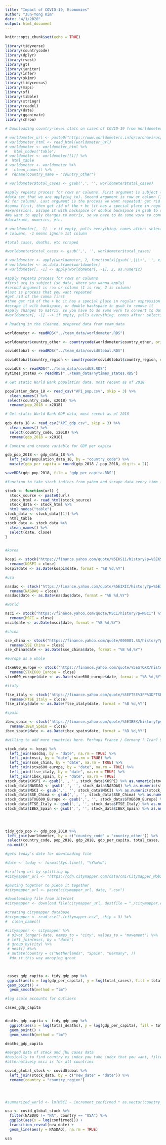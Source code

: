 ```yaml
---
title: "Impact of COVID-19, Economies"
author: "Jun-Yong Kim"
date: "4/1/2020"
output: html_document
---
```


```r
knitr::opts_chunk$set(echo = TRUE)

library(tidyverse)
library(countrycode)
library(dplyr)
library(rvest)
library(gt)
library(janitor)
library(infer)
library(skimr)
library(tidycensus)
library(maps)
library(sf)
library(tibble)
library(stringr)
library(readxl)
library(date)
library(gganimate)
library(chron)
```

```r

# Downloading country-level stats on cases of COVID-19 from Worldometers

# worldometer_url <- paste0("https://www.worldometers.info/coronavirus/")
# worldometer_html <- read_html(worldometer_url)
# worldometer <- worldometer_html %>% 
#   html_nodes("table")
# worldometer <- worldometer[[1]] %>% 
#  html_table
# worldometer <- worldometer %>% 
#   clean_names() %>% 
#  rename(country_name = "country_other")

# worldometer$total_cases <- gsub(',', '', worldometer$total_cases)

#apply repeats process for rows or columns. First argument is subject (so the
#data set that we are applying to). Second argument is row or column (1 for row,
#2 for column). Last argument is the process we want repeated: get rid of the
#comma first, then get rid of the + bc (it has a special place in regular
#expression). Escape it with backspace or double backspace in gsub to remove it.
#We want to apply changes to matrix, so we have to do some work to convert to
#dataframe, numerics, etc. 

# worldometer[, -1] --> if empty, pulls everything. comes after: selects
# columns, -1 means ignore 1st column

#total cases, deaths, etc scraped

#worldometer$total_cases <- gsub(',', '', worldometer$total_cases)

# worldometer <- apply(worldometer, 2, function(x){gsub(',|\\+', '', x)})
# worldometer <- as.data.frame(worldometer)
# worldometer[, -1] <- apply(worldometer[, -1], 2, as.numeric)

#apply repeats process for rows or columns 
#first arg is subject (so data, where you wanna apply)
#second argument is row or column (1 is row, 2 is column)
#last is process that you want repeated 
#get rid of the comma first
#then get rid of the + bc it has a special place in regular expression
#escape it with backspace, or double backspace in gsub to remove it 
#apply changes to matrix, so you have to do some work to convert to dataframe, numerics, etc 
#worldometer[, -1] --> if empty, pulls everything. comes after: selects columns, -1 means ignore 1st column 

# Reading in the cleaned, prepared data from team_data

worldometer <- readRDS("../team_data/worldometer.RDS")

worldometer$country_other <- countrycode(worldometer$country_other, origin = "country.name", destination = "iso3c", warn = TRUE)

covidGlobal <- readRDS("../team_data/covidGlobal.RDS")

covidGlobal$country_region <- countrycode(covidGlobal$country_region, origin = "country.name", destination = "iso3c", warn = TRUE)

covidUS <- readRDS("../team_data/covidUS.RDS")
nytimes_states <- readRDS("../team_data/nytimes_states.RDS")
```


```r

# Get static World Bank population data, most recent as of 2018

population_data_18 <- read_csv("API_pop.csv", skip = 3) %>% 
  clean_names() %>% 
 select(country_code, x2018) %>% 
  rename(pop_2018 = x2018)

# Get static World Bank GDP data, most recent as of 2018
  
gdp_data_18 <- read_csv("API_gdp.csv", skip = 3) %>%
  clean_names() %>% 
  select(country_code, x2018) %>% 
  rename(gdp_2018 = x2018)

# Combine and create variable for GDP per capita

gdp_pop_2018 <- gdp_data_18 %>% 
  left_join(population_data_18, by = "country_code") %>% 
  mutate(gdp_per_capita = round(gdp_2018 / pop_2018, digits = 2))

saveRDS(gdp_pop_2018, file = "gdp_per_capita.RDS")
```

```r

#function to take stock indices from yahoo and scrape data every time its run (updated daily)

stock <- function(url) {
  stock_source <- paste0(url)
  stock_html <- read_html(stock_source)
  stock_data <- stock_html %>% 
  html_nodes("table")
stock_data <- stock_data[[1]] %>% 
  html_table
stock_data <- stock_data %>% 
  clean_names() %>% 
  select(date, close)
}

  
#korea

kospi <- stock("https://finance.yahoo.com/quote/%5EKS11/history?p=%5EKS11") %>% 
  rename(KOSPI = close)
kospi$date <- as.Date(kospi$date, format = "%B %d,%Y") 

#usa

nasdaq <- stock("https://finance.yahoo.com/quote/%5EIXIC/history?p=%5EIXIC") %>% 
  rename(NASDAQ = close)
nasdaq$date <- as.Date(nasdaq$date, format = "%B %d,%Y") 

#world

msci <- stock("https://finance.yahoo.com/quote/MSCI/history?p=MSCI") %>% 
  rename(MSCI = close)
msci$date <- as.Date(msci$date, format = "%B %d,%Y") 

#china

sse_china <- stock("https://finance.yahoo.com/quote/000001.SS/history?p=000001.SS") %>% 
  rename(SSE_China = close)
sse_china$date <- as.Date(sse_china$date, format = "%B %d,%Y") 

#europe as a whole 

stxe600_europe <- stock("https://finance.yahoo.com/quote/%5ESTOXX/history?p=%5ESTOXX") %>% 
  rename(STXE600_Europe = close)
stxe600_europe$date <- as.Date(stxe600_europe$date, format = "%B %d,%Y") 

#italy

ftse_italy <- stock("https://finance.yahoo.com/quote/%5EFTSE%3FP%3DFTSE/history/") %>% 
  rename(FTSE_Italy = close)
ftse_italy$date <- as.Date(ftse_italy$date, format = "%B %d,%Y") 

#spain

ibex_spain <- stock("https://finance.yahoo.com/quote/%5EIBEX/history?p=%5EIBEX") %>% 
  rename(IBEX_Spain = close)
ibex_spain$date <- as.Date(ibex_spain$date, format = "%B %d,%Y") 

#willing to add more countries here. Perhaps France / Germany ? Iran? Singapore? 

stock_data <- kospi %>% 
  left_join(nasdaq, by = "date", na.rm = TRUE) %>% 
  left_join(msci, by = "date", na.rm = TRUE) %>% 
  left_join(sse_china, by = "date", na.rm = TRUE) %>% 
  left_join(stxe600_europe, by = "date", na.rm = TRUE) %>% 
  left_join(ftse_italy, by = "date", na.rm = TRUE) %>% 
  left_join(ibex_spain, by = "date", na.rm = TRUE) 
stock_data$KOSPI <- gsub(',', '', stock_data$KOSPI) %>% as.numeric(stock_data$KOSPI)
stock_data$NASDAQ <- gsub(',', '', stock_data$NASDAQ) %>% as.numeric(stock_data$NASDAQ)
stock_data$MSCI <- gsub(',', '', stock_data$MSCI) %>% as.numeric(stock_data$MSCI)
stock_data$SSE_China <- gsub(',', '', stock_data$SSE_China) %>% as.numeric(stock_data$SSE_China)
stock_data$STXE600_Europe <- gsub(',', '', stock_data$STXE600_Europe) %>% as.numeric(stock_data$STXE600_Europe)
stock_data$FTSE_Italy <- gsub(',', '', stock_data$FTSE_Italy) %>% as.numeric(stock_data$FTSE_Italy)
stock_data$IBEX_Spain <- gsub(',', '', stock_data$IBEX_Spain) %>% as.numeric(stock_data$IBEX_Spain)

  
  
```


```r


tidy_gdp_pop <- gdp_pop_2018 %>% 
 left_join(worldometer, by = c("country_code" = "country_other")) %>% 
 select(country_code, pop_2018, gdp_2018, gdp_per_capita, total_cases, total_deaths, total_recovered) %>% 
 na.omit()


```

```r

#gets today's date for downloading file

#date <- today <- format(Sys.time(), "%Y%m%d")

#crafting url by splitting up 
#citymapper_url <- "https://cdn.citymapper.com/data/cmi/Citymapper_Mobility_Index_"

#pasting together to piece it together 
#citymapper_url <- paste(citymapper_url, date, ".csv")

#downloading file from internet
#citymapper <- download.file(citymapper_url, destfile = "./citymapper.csv", quiet = TRUE)

#creating citymapper database
#citymapper <- read_csv("./citymapper.csv", skip = 3) %>% 
#  clean_names()

#citymapper <- citymapper %>% 
 # pivot_longer(-date, names_to = "city", values_to = "movement") %>%
 # left_join(msci, by = "date")
 # group_by(city) %>% 
 # nest() #%>% 
 # mutate(country = c("Netherlands", "Spain", "Germany", ))
  #do it this way annoying great

  
```

```r

 cases_gdp_capita <- tidy_gdp_pop %>% 
 ggplot(aes(x = log(gdp_per_capita), y = log(total_cases), fill = total_deaths)) + 
 geom_point() + 
  geom_smooth(method = "lm")

#log scale accounts for outliers 

cases_gdp_capita


deaths_gdp_capita <- tidy_gdp_pop %>% 
  ggplot(aes(x = log(total_deaths), y = log(gdp_per_capita), fill = total_deaths)) + 
  geom_point() + 
  geom_smooth(method = "lm")

deaths_gdp_capita

#merged data of stock and jhu cases data 
#basically to find country vs index you take index that you want, filter countries for stock, then go 
#alternatively msci is for all countries

covid_global_stock <- covidGlobal %>% 
  left_join(stock_data, by = c("new_date" = "date")) %>% 
  rename(country = "country_region")



            
#summarized_world <- lm(MSCI ~ increment_confirmed * as.vector(country_region), data = covid_global_stock)


```


```r

usa <- covid_global_stock %>%
  filter(NASDAQ != "NA", country == "USA") %>%
  ggplot(aes(x = log(confirmed))) +
  transition_reveal(new_date) + 
  geom_line(aes(y = NASDAQ), na.rm = TRUE) 

usa


```
